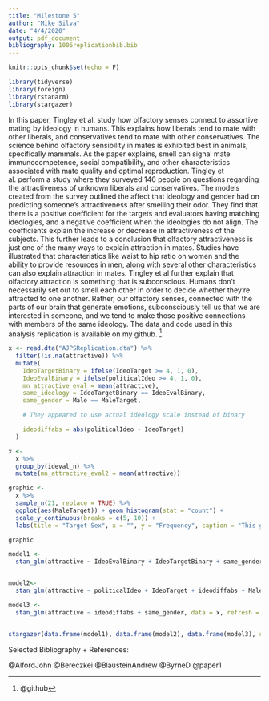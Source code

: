 ```yaml
---
title: "Milestone 5"
author: "Mike Silva"
date: "4/4/2020"
output: pdf_document
bibliography: 1006replicationbib.bib
---
```


```r
knitr::opts_chunk$set(echo = F)
```

```r
library(tidyverse)
library(foreign)
library(rstanarm)
library(stargazer)
```

In this paper, Tingley et al. study how olfactory senses connect to assortive mating by ideology in humans. This explains how liberals tend to mate with other liberals, and conservatives tend to mate with other conservatives. The science behind olfactory sensibility in mates is exhibited best in animals, specifically mammals. As the paper explains, smell can signal mate immunocompetence, social compatibility, and other characteristics associated with mate quality and optimal reproduction. Tingley et al. perform a study where they surveyed 146 people on questions regarding the attractiveness of unknown liberals and conservatives. The models created from the survey outlined the affect that ideology and gender had on predicting someone's attractiveness after smelling their odor. They find that there is a positive coefficient for the targets and evaluators having matching ideologies, and a negative coefficient when the ideologies do not align. The coefficients explain the increase or decrease in attractiveness of the subjects. This further leads to a conclusion that olfactory attractiveness is just one of the many ways to explain attraction in mates. Studies have illustrated that characteristics like waist to hip ratio on women and the ability to provide resources in men, along with several other characteristics can also explain attraction in mates. Tingley et al further explain that olfactory attraction is something that is subconscious. Humans don't necessarily set out to smell each other in order to decide whether they're attracted to one another. Rather, our olfactory senses, connected with the parts of our brain that generate emotions, subconsciously tell us that we are interested in someone, and we tend to make those positive connections with members of the same ideology. The data and code used in this analysis replication is available on my github. ^[@github]


```r
x <- read.dta("AJPSReplication.dta") %>%
  filter(!is.na(attractive)) %>%
  mutate(
    IdeoTargetBinary = ifelse(IdeoTarget >= 4, 1, 0),
    IdeoEvalBinary = ifelse(politicalIdeo >= 4, 1, 0),
    mn_attractive_eval = mean(attractive),
    same_ideology = IdeoTargetBinary == IdeoEvalBinary,
    same_gender = Male == MaleTarget,

    # They appeared to use actual ideology scale instead of binary

    ideodiffabs = abs(politicalIdeo - IdeoTarget)
  )

x <-
  x %>%
  group_by(ideval_n) %>%
  mutate(mn_attractive_eval2 = mean(attractive))

graphic <-
  x %>%
  sample_n(21, replace = TRUE) %>%
  ggplot(aes(MaleTarget)) + geom_histogram(stat = "count") +
  scale_y_continuous(breaks = c(5, 10)) +
  labs(title = "Target Sex", x = "", y = "Frequency", caption = "This graph illustrates the targeted sexes of the participants. This is taken from a random sample of 21 participants.")

graphic
```

```r
model1 <-
  stan_glm(attractive ~ IdeoEvalBinary + IdeoTargetBinary + same_gender + same_ideology + Male + MaleTarget +  mn_attractive + mn_attractive_eval2, data = x, refresh = 0)


model2<-
  stan_glm(attractive ~ politicalIdeo + IdeoTarget + ideodiffabs + Male + MaleTarget + same_gender + mn_attractive + mn_attractive_eval2, data = x, refresh = 0)

model3 <-
  stan_glm(attractive ~ ideodiffabs + same_gender, data = x, refresh = 0)


stargazer(data.frame(model1), data.frame(model2), data.frame(model3), style = "ajps", type = "latex", omit.summary.stat = c("max", "min", "p25", "p75", "n"), title = "Odor Attraction as a Function of Ideological Similarity", column.sep.width = "20pt", font.size = "Large", intercept.bottom = T, dep.var.labels.include = T)


```



Selected Bibliography + References: 

@AlfordJohn
@Bereczkei
@BlausteinAndrew
@ByrneD
@paper1

